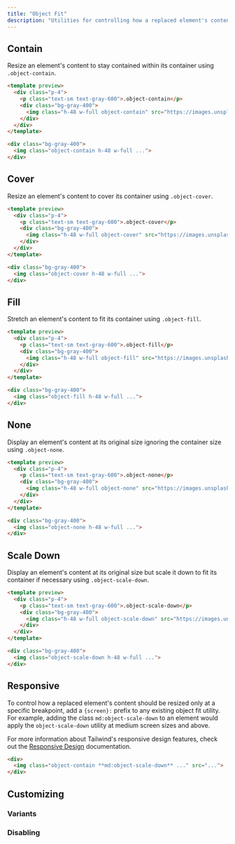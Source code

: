 ```yaml
---
title: "Object Fit"
description: "Utilities for controlling how a replaced element's content should be resized."
---
```




## Contain

Resize an element's content to stay contained within its container using `.object-contain`.

```html
<template preview>
  <div class="p-4">
    <p class="text-sm text-gray-600">.object-contain</p>
    <div class="bg-gray-400">
      <img class="h-48 w-full object-contain" src="https://images.unsplash.com/photo-1459262838948-3e2de6c1ec80?ixlib=rb-1.2.1&ixid=eyJhcHBfaWQiOjEyMDd9&auto=format&fit=crop&w=800&q=80" alt="">
    </div>
  </div>
</template>

<div class="bg-gray-400">
  <img class="object-contain h-48 w-full ...">
</div>
```

## Cover

Resize an element's content to cover its container using `.object-cover`.

```html
<template preview>
  <div class="p-4">
    <p class="text-sm text-gray-600">.object-cover</p>
    <div class="bg-gray-400">
      <img class="h-48 w-full object-cover" src="https://images.unsplash.com/photo-1459262838948-3e2de6c1ec80?ixlib=rb-1.2.1&ixid=eyJhcHBfaWQiOjEyMDd9&auto=format&fit=crop&w=800&q=80" alt="">
    </div>
  </div>
</template>

<div class="bg-gray-400">
  <img class="object-cover h-48 w-full ...">
</div>
```

## Fill

Stretch an element's content to fit its container using `.object-fill`.

```html
<template preview>
  <div class="p-4">
    <p class="text-sm text-gray-600">.object-fill</p>
    <div class="bg-gray-400">
      <img class="h-48 w-full object-fill" src="https://images.unsplash.com/photo-1459262838948-3e2de6c1ec80?ixlib=rb-1.2.1&ixid=eyJhcHBfaWQiOjEyMDd9&auto=format&fit=crop&w=800&q=80" alt="">
    </div>
  </div>
</template>

<div class="bg-gray-400">
  <img class="object-fill h-48 w-full ...">
</div>
```

## None

Display an element's content at its original size ignoring the container size using `.object-none`.

```html
<template preview>
  <div class="p-4">
    <p class="text-sm text-gray-600">.object-none</p>
    <div class="bg-gray-400">
      <img class="h-48 w-full object-none" src="https://images.unsplash.com/photo-1459262838948-3e2de6c1ec80?ixlib=rb-1.2.1&ixid=eyJhcHBfaWQiOjEyMDd9&auto=format&fit=crop&w=800&q=80" alt="">
    </div>
  </div>
</template>

<div class="bg-gray-400">
  <img class="object-none h-48 w-full ...">
</div>
```

## Scale Down

Display an element's content at its original size but scale it down to fit its container if necessary using `.object-scale-down`.

```html
<template preview>
  <div class="p-4">
    <p class="text-sm text-gray-600">.object-scale-down</p>
    <div class="bg-gray-400">
      <img class="h-48 w-full object-scale-down" src="https://images.unsplash.com/photo-1459262838948-3e2de6c1ec80?ixlib=rb-1.2.1&ixid=eyJhcHBfaWQiOjEyMDd9&auto=format&fit=crop&h=128&q=80" alt="">
    </div>
  </div>
</template>

<div class="bg-gray-400">
  <img class="object-scale-down h-48 w-full ...">
</div>
```

## Responsive

To control how a replaced element's content should be resized only at a specific breakpoint, add a `{screen}:` prefix to any existing object fit utility. For example, adding the class `md:object-scale-down` to an element would apply the `object-scale-down` utility at medium screen sizes and above.

For more information about Tailwind's responsive design features, check out the [Responsive Design](/docs/responsive-design) documentation.

```html
<div>
  <img class="object-contain **md:object-scale-down** ..." src="...">
</div>
```

## Customizing

### Variants

<Variants plugin="objectFit" name="object-fit" />

### Disabling

<Disabling plugin="objectFit" name="object-fit" />
